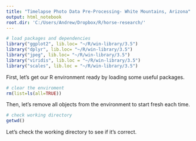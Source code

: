 ```yaml
---
title: "Timelapse Photo Data Pre-Processing- White Mountains, Arizona"
output: html_notebook
root.dir: 'C:/Users/Andrew/Dropbox/R/horse-research/'
---
```

```r
# load packages and dependencies
library("ggplot2", lib.loc= "~/R/win-library/3.5")
library("dplyr", lib.loc= "~/R/win-library/3.5")
library("jpeg", lib.loc= "~/R/win-library/3.5")
library("viridis", lib.loc = "~/R/win-library/3.5")
library("scales", lib.loc = "~/R/win-library/3.5")
```
First, let's get our R environment ready by loading some useful packages.


```r
# clear the enviroment
rm(list=ls(all=TRUE))
```
Then, let's remove all objects from the environment to start fresh each time.


```r
# check working directory
getwd()
```
Let's check the working directory to see if it's correct.
